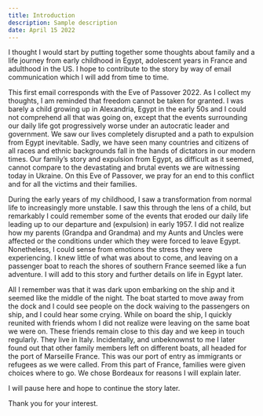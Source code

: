 ```yaml
---
title: Introduction
description: Sample description
date: April 15 2022
---
```


I thought I would start by putting together some thoughts about family and a life journey from early childhood in Egypt, adolescent years in France and adulthood in the US. 
I hope to contribute to the story by way of email communication which I will add from time to time. 

This first email corresponds with the Eve of Passover 2022.
As I collect my thoughts, I am reminded that freedom cannot be taken for granted. I was barely a child growing up in Alexandria, Egypt in the early 50s and I could not comprehend all that was going on, except that the events surrounding our daily life got progressively worse under an autocratic leader and government. We saw our lives completely disrupted and a path to expulsion from Egypt inevitable. Sadly, we have seen many countries and citizens of all races and ethnic backgrounds fall in the hands of dictators in our modern times. 
Our family’s story and expulsion from Egypt, as difficult as it seemed, cannot compare to the devastating and brutal events we are witnessing today in Ukraine. 
On this Eve of Passover, we pray for an end to this conflict and for all the victims and their families.

During the early years of my childhood, I saw a transformation from normal life to increasingly more unstable. I saw this through the lens of a child, but remarkably I could remember some of the events that eroded our daily life leading up to our departure and (expulsion) in early 1957. I did not realize how my parents (Grandpa and Grandma) and my Aunts and Uncles were affected or the conditions under which they were forced to leave Egypt. Nonetheless, I could sense from emotions the stress they were experiencing. 
I knew little of what was about to come, and leaving on a passenger boat to reach the shores of southern France seemed like a fun adventure. 
I will add to this story and further details on life in Egypt later. 

All I remember was that it was dark upon embarking on the ship and it seemed like the middle of the night. The boat started to move away from the dock and I could see people on the dock waiving to the passengers on ship, and I could hear some crying. While on board the ship, I quickly reunited with friends whom I did not realize were leaving on the same boat we were on. These friends remain close to this day and we keep in touch regularly. They live in Italy. Incidentally, and unbeknownst to me I later found out that other family members left on different boats, all headed for the port of Marseille France. This was our port of entry as immigrants or refugees as we were called. From this part of France, families were given choices where to go. We chose Bordeaux for reasons I will explain later. 

I will pause here and hope to continue the story later.

Thank you for your interest.
